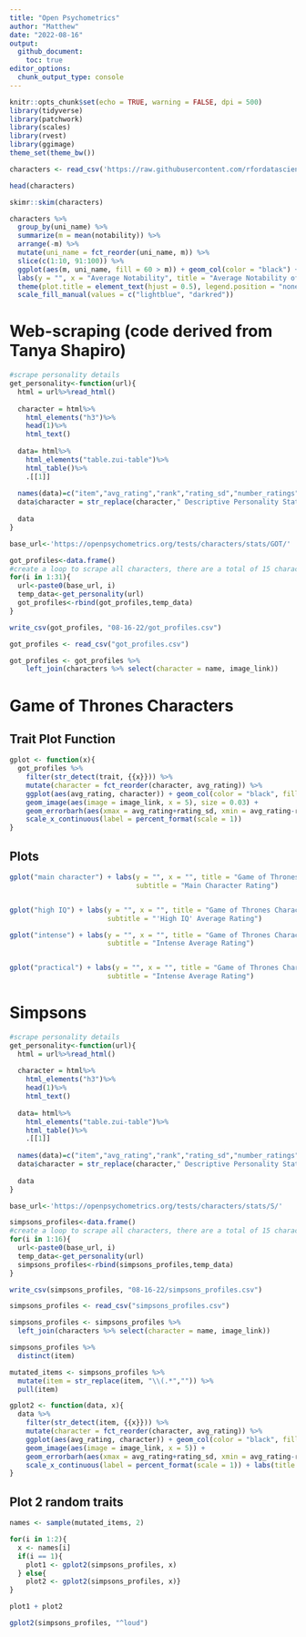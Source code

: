 ```yaml
---
title: "Open Psychometrics"
author: "Matthew"
date: "2022-08-16"
output: 
  github_document:
    toc: true
editor_options: 
  chunk_output_type: console
---
```


```r
knitr::opts_chunk$set(echo = TRUE, warning = FALSE, dpi = 500)
library(tidyverse)
library(patchwork)
library(scales)
library(rvest)
library(ggimage)
theme_set(theme_bw())
```


```r
characters <- read_csv('https://raw.githubusercontent.com/rfordatascience/tidytuesday/master/data/2022/2022-08-16/characters.csv')

head(characters)

skimr::skim(characters)
```


```r
characters %>% 
  group_by(uni_name) %>% 
  summarize(m = mean(notability)) %>% 
  arrange(-m) %>%
  mutate(uni_name = fct_reorder(uni_name, m)) %>% 
  slice(c(1:10, 91:100)) %>% 
  ggplot(aes(m, uni_name, fill = 60 > m)) + geom_col(color = "black") +
  labs(y = "", x = "Average Notability", title = "Average Notability of Characters in Shows") +
  theme(plot.title = element_text(hjust = 0.5), legend.position = "none") + 
  scale_fill_manual(values = c("lightblue", "darkred"))
```



# Web-scraping (code derived from Tanya Shapiro)
```r
#scrape personality details
get_personality<-function(url){
  html = url%>%read_html()
  
  character = html%>%
    html_elements("h3")%>%
    head(1)%>%
    html_text()
  
  data= html%>%
    html_elements("table.zui-table")%>%
    html_table()%>%
    .[[1]]
  
  names(data)=c("item","avg_rating","rank","rating_sd","number_ratings")
  data$character = str_replace(character," Descriptive Personality Statistics","")
  
  data
}

base_url<-'https://openpsychometrics.org/tests/characters/stats/GOT/'

got_profiles<-data.frame()
#create a loop to scrape all characters, there are a total of 15 characters profiled, use range 1:16
for(i in 1:31){
  url<-paste0(base_url, i)
  temp_data<-get_personality(url)
  got_profiles<-rbind(got_profiles,temp_data)
}

write_csv(got_profiles, "08-16-22/got_profiles.csv")
```


```r
got_profiles <- read_csv("got_profiles.csv")
```


```r
got_profiles <- got_profiles %>%  
    left_join(characters %>% select(character = name, image_link))
```



# Game of Thrones Characters

## Trait Plot Function
```r
gplot <- function(x){
  got_profiles %>% 
    filter(str_detect(trait, {{x}})) %>% 
    mutate(character = fct_reorder(character, avg_rating)) %>% 
    ggplot(aes(avg_rating, character)) + geom_col(color = "black", fill = "lightblue") +
    geom_image(aes(image = image_link, x = 5), size = 0.03) + 
    geom_errorbarh(aes(xmax = avg_rating+rating_sd, xmin = avg_rating-rating_sd, height = 0.3)) +
    scale_x_continuous(label = percent_format(scale = 1))
}
```


## Plots
```r
gplot("main character") + labs(y = "", x = "", title = "Game of Thrones Characters",
                               subtitle = "Main Character Rating")


gplot("high IQ") + labs(y = "", x = "", title = "Game of Thrones Characters", 
                        subtitle = "'High IQ' Average Rating")

gplot("intense") + labs(y = "", x = "", title = "Game of Thrones Characters", 
                        subtitle = "Intense Average Rating")


gplot("practical") + labs(y = "", x = "", title = "Game of Thrones Characters", 
                        subtitle = "Intense Average Rating")
```



# Simpsons
```r
#scrape personality details
get_personality<-function(url){
  html = url%>%read_html()
  
  character = html%>%
    html_elements("h3")%>%
    head(1)%>%
    html_text()
  
  data= html%>%
    html_elements("table.zui-table")%>%
    html_table()%>%
    .[[1]]
  
  names(data)=c("item","avg_rating","rank","rating_sd","number_ratings")
  data$character = str_replace(character," Descriptive Personality Statistics","")
  
  data
}

base_url<-'https://openpsychometrics.org/tests/characters/stats/S/'

simpsons_profiles<-data.frame()
#create a loop to scrape all characters, there are a total of 15 characters profiled, use range 1:16
for(i in 1:16){
  url<-paste0(base_url, i)
  temp_data<-get_personality(url)
  simpsons_profiles<-rbind(simpsons_profiles,temp_data)
}

write_csv(simpsons_profiles, "08-16-22/simpsons_profiles.csv")
```


```r
simpsons_profiles <- read_csv("simpsons_profiles.csv")
```


```r
simpsons_profiles <- simpsons_profiles %>% 
  left_join(characters %>% select(character = name, image_link))

simpsons_profiles %>% 
  distinct(item)

mutated_items <- simpsons_profiles %>% 
  mutate(item = str_replace(item, "\\(.*","")) %>% 
  pull(item)
```


```r
gplot2 <- function(data, x){
  data %>% 
    filter(str_detect(item, {{x}})) %>%  
    mutate(character = fct_reorder(character, avg_rating)) %>% 
    ggplot(aes(avg_rating, character)) + geom_col(color = "black", fill = "lightblue") +
    geom_image(aes(image = image_link, x = 5)) + 
    geom_errorbarh(aes(xmax = avg_rating+rating_sd, xmin = avg_rating-rating_sd, height = 0.3)) +
    scale_x_continuous(label = percent_format(scale = 1)) + labs(title = str_to_title(x))
}
```


## Plot 2 random traits
```r
names <- sample(mutated_items, 2)

for(i in 1:2){
  x <- names[i]
  if(i == 1){
    plot1 <- gplot2(simpsons_profiles, x)
  } else{
    plot2 <- gplot2(simpsons_profiles, x)}
}

plot1 + plot2
```



```r
gplot2(simpsons_profiles, "^loud")

```


